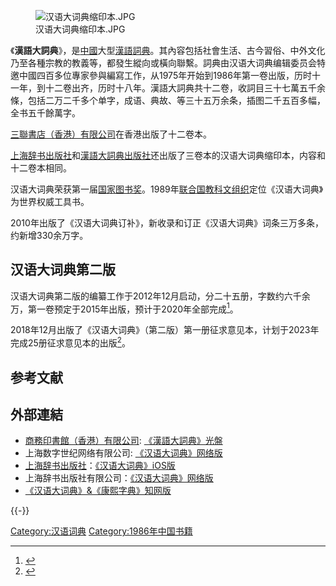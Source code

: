 {{not|汉语大字典}}
[[File:汉语大词典缩印本.JPG|thumb]]

《'''漢語大詞典'''》，是[[中國|中國]]大型[[漢語|漢語]][[詞典|詞典]]。其內容包括社會生活、古今習俗、中外文化乃至各種宗教的教義等，都發生縱向或橫向聯繫。詞典由汉语大词典编辑委员会特邀中國四百多位專家參與編寫工作，从1975年开始到1986年第一卷出版，历时十一年，到十二卷出齐，历时十八年。漢語大詞典共十二卷，收詞目三十七萬五千余條，包括二万二千多个单字，成语、典故、等三十五万余条，插图二千五百多幅，全书五千餘萬字。

[[三聯書店（香港）有限公司|三聯書店（香港）有限公司]]在香港出版了十二卷本。

[[上海辞书出版社|上海辞书出版社]]和[[漢語大詞典出版社|漢語大詞典出版社]]还出版了三卷本的汉语大词典缩印本，内容和十二卷本相同。

汉语大词典荣获第一届[[国家图书奖|国家图书奖]]。1989年[[联合国教科文组织|联合国教科文组织]]定位《汉语大词典》为世界权威工具书。

2010年出版了《汉语大词典订补》，新收录和订正《汉语大词典》词条三万多条，约新增330余万字。

==汉语大词典第二版==
汉语大词典第二版的编纂工作于2012年12月启动，分二十五册，字数约六千余万，第一卷预定于2015年出版，预计于2020年全部完成<ref>{{Cite web |url=http://www.chinanews.com/cul/2012/12-10/4397114.shtml |title=第二版《汉语大词典》编纂启动 将于2020年完成 |access-date=2013-02-15 |archive-date=2020-05-16 |archive-url=https://web.archive.org/web/20200516201247/http://www.chinanews.com/cul/2012/12-10/4397114.shtml |dead-url=no }}</ref>。

2018年12月出版了《汉语大词典》（第二版）第一册征求意见本，计划于2023年完成25册征求意见本的出版<ref>{{Cite web |url=https://www.thepaper.cn/newsDetail_forward_3212578 |title=《汉语大词典》（第二版）第一册出版，网络版今年上线 |access-date=2019-09-15 |archive-date=2020-05-16 |archive-url=https://web.archive.org/web/20200516201253/https://www.thepaper.cn/newsDetail_forward_3212578 |dead-url=no }}</ref>。

== 参考文献 ==
{{Reflist}}

== 外部連結 ==
* [[商務印書館（香港）有限公司|商務印書館（香港）有限公司]]: [http://www.hanyudacidian.com/ 《漢語大詞典》光盤] 
* 上海数字世纪网络有限公司: [http://www.ewen.co/books/hd20.asp 《汉语大词典》网络版] 
* [[上海辞书出版社|上海辞书出版社]]：[https://apps.apple.com/cn/app/id1495613703 《汉语大词典》iOS版] 
* 上海辞书出版社有限公司：[https://www.hanyudacidian.cn/ 《汉语大词典》网络版] 
* [https://hd.cnki.net/kxhd/ 《汉语大词典》&《康熙字典》知网版] {{Subscription required}}

{{-}}
{{漢語辭書}}

[[Category:汉语词典|Category:汉语词典]]
[[Category:1986年中国书籍|Category:1986年中国书籍]]